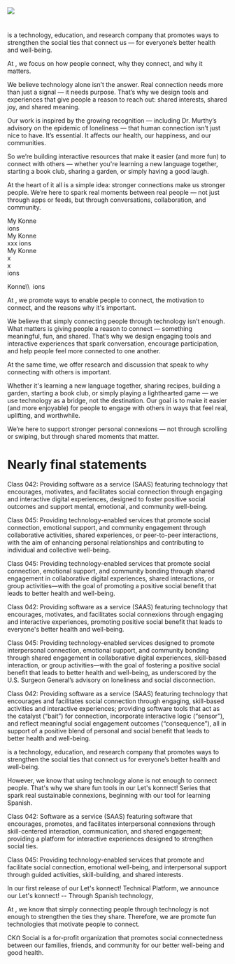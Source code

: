 
<div className="tc">
  <img src="/img/transistor-boy-and-girl-drawing-at-the-childrens-table.png" />
</div>

<h1 className="tc brand-red fz-5-1200 fz-4-800 fz-3-600 fz-5X"><MyKonnexionsTitle slashColor='brand' color='brand-red' /></h1>

<MyKonnexionsTitleSpan lineHeight={1.5} corp={true} /> is a technology, education, and research company that promotes ways to strengthen the social ties that connect us — for everyone’s better health and well-being.

At <MyKonnexionsTitleSpan lineHeight={1.5} />, we focus on how people connect, why they connect, and why it matters.

We believe technology alone isn’t the answer. Real connection needs more than just a signal — it needs purpose. That’s why we design tools and experiences that give people a reason to reach out: shared interests, shared joy, and shared meaning.

Our work is inspired by the growing recognition — including Dr. Murthy’s advisory on the epidemic of loneliness — that human connection isn’t just nice to have. It’s essential. It affects our health, our happiness, and our communities.

So we’re building interactive resources that make it easier (and more fun) to connect with others — whether you're learning a new language together, starting a book club, sharing a garden, or simply having a good laugh.

At the heart of it all is a simple idea: stronger connections make us stronger people. We’re here to spark real moments between real people — not just through apps or feeds, but through conversations, collaboration, and community.

<div className="dn">

<div className="flex flex-row f1 b" style={{lineHeight: '1em'}}>
  <div className="mh0 ph0 moon-gray f2X">My Konne</div>
  <MyKonnexionsSlash />
  <div className="ml3X pl2X mh0X ph0 o-20">ions</div>
</div>

<div className="ba konnexionsX flex flex-row f1 redX b" style={{lineHeight: '1em'}}>
  <div className="mh0 ph0 o-20 f2X">My Konne</div>
  <MyKonnexionsSlash />
  <div className="ml3 pl2X mh0X ph0 o-20">xxx ions</div>
</div>


<div className="konnexionsX flex flex-row f1 redX b">
  <div className="mh0 ph0 o-20 f2X">My Konne</div>
  <div className="flex flex-row relative">
    <div className="transparent mr1">x</div>
    <div className="konnexion-slash absolute">x</div>
  </div>
  <div className="ml3X pl2X mh0 ph0 o-20">ions</div>
</div>

<span className="konnexions">Konne<span className="konnex"><span className="slash-wrapper"><span className="slash-one">\\</span><span className="slash-two">\\</span></span></span>&nbsp;&nbsp;ions</span>

At <MyKonnexionsTitleSpan /> , we promote ways to enable people to connect, the motivation to connect, and the reasons why it's important.

We believe that simply connecting people through technology isn’t enough. What matters is giving people a reason to connect — something meaningful, fun, and shared. That’s why we design engaging tools and interactive experiences that spark conversation, encourage participation, and help people feel more connected to one another.

At the same time, we offer research and discussion that speak to why connecting with others is important.

Whether it's learning a new language together, sharing recipes, building a garden, starting a book club, or simply playing a lighthearted game — we use technology as a bridge, not the destination. Our goal is to make it easier (and more enjoyable) for people to engage with others in ways that feel real, uplifting, and worthwhile.

We’re here to support stronger personal connexions — not through scrolling or swiping, but through shared moments that matter.
</div>

<MdxEngageSpanish />

<div className="height-20"></div>

<div className="dn">

# Nearly final statements

Class 042: Providing software as a service (SAAS) featuring technology that encourages, motivates, and facilitates social connection through engaging and interactive digital experiences, designed to foster positive social outcomes and support mental, emotional, and community well-being.

Class 045: Providing technology-enabled services that promote social connection, emotional support, and community engagement through collaborative activities, shared experiences, or peer-to-peer interactions, with the aim of enhancing personal relationships and contributing to individual and collective well-being.

</div>

<div className="dn">
Class 045: Providing technology-enabled services that promote social connection, emotional support, and community bonding through shared engagement in collaborative digital experiences, shared interactions, or group activities—with the goal of promoting a positive social benefit that leads to better health and well-being.

Class 042: Providing software as a service (SAAS) featuring technology that encourages, motivates, and facilitates social connexions through engaging and interactive experiences, promoting positive social benefit that leads to everyone's better health and well-being.

Class 045: Providing technology-enabled services designed to promote interpersonal connection, emotional support, and community bonding through shared engagement in collaborative digital experiences, skill-based interaction, or group activities—with the goal of fostering a positive social benefit that leads to better health and well-being, as underscored by the U.S. Surgeon General’s advisory on loneliness and social disconnection.

Class 042: Providing software as a service (SAAS) featuring technology that encourages and facilitates social connection through engaging, skill-based activities and interactive experiences; providing software tools that act as the catalyst (“bait”) for connection, incorporate interactive logic (“sensor”), and reflect meaningful social engagement outcomes (“consequence”), all in support of a positive blend of personal and social benefit that leads to better health and well-being.

<MyKonnexionsTitleSpan /> is a technology, education, and research company that promotes ways to strengthen the social ties that connect us for everyone’s better health and well-being.

However, we know that using technology alone is not enough to connect people. That's why we share fun tools in our Let's konnect! Series that spark real sustainable connexions, beginning with our tool for learning Spanish.

Class 042: Software as a service (SAAS) featuring software that encourages, promotes, and facilitates interpersonal connexions through skill-centered interaction, communication, and shared engagement; providing a platform for interactive experiences designed to strengthen social ties.

Class 045: Providing technology-enabled services that promote and facilitate social connection, emotional well-being, and interpersonal support through guided activities, skill-building, and shared interests.

In our first release of our Let's konnect! Technical Platform, we announce our Let's konnect! -- Through Spanish technology,

At <MyKonnexionsTitleSpan />, we know that simply connecting people through technology is not enough to strengthen the ties they share. Therefore, we are promote fun technologies that motivate people to connect.

<span className="brand">CK</span>Ո Social is a for-profit organization that promotes social connectedness between our families, friends, and community for our better well-being and good health.
</div>

